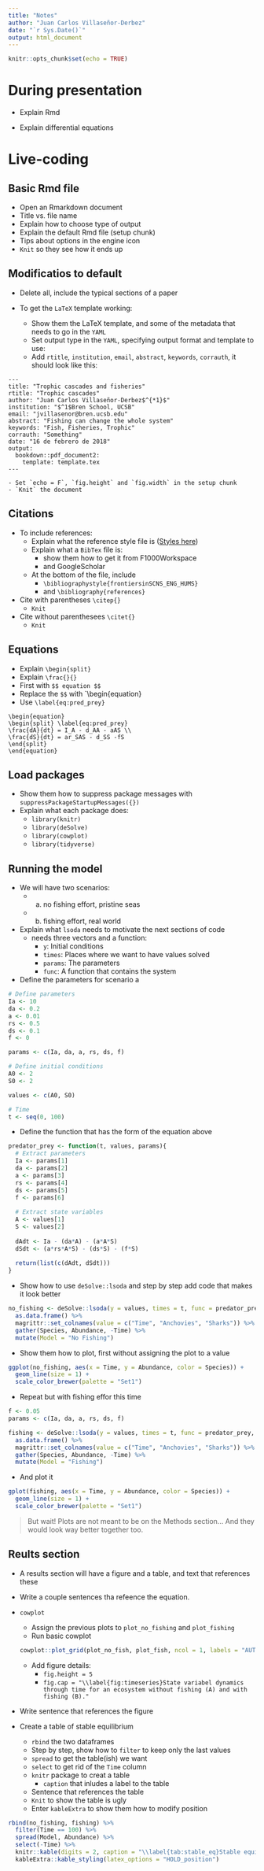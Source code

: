```yaml
---
title: "Notes"
author: "Juan Carlos Villaseñor-Derbez"
date: "`r Sys.Date()`"
output: html_document
---
```


```r
knitr::opts_chunk$set(echo = TRUE)
```


# During presentation

- Explain Rmd

- Explain differential equations

# Live-coding

## Basic Rmd file

- Open an Rmarkdown document
- Title vs. file name
- Explain how to choose type of output
- Explain the default Rmd file (setup chunk)
- Tips about options in the engine icon
- `Knit` so they see how it ends up

## Modificatios to default

- Delete all, include the typical sections of a paper

- To get the `LaTeX` template working:
    - Show them the LaTeX template, and some of the metadata that needs to go in the `YAML`
    - Set output type in the `YAML`, specifying output format and template to use:
    - Add `rtitle`, `institution`, `email`, `abstract`, `keywords`, `corrauth`, it should look like this:

```
---
title: "Trophic cascades and fisheries"
rtitle: "Trophic cascades"
author: "Juan Carlos Villaseñor-Derbez$^{*1}$"
institution: "$^1$Bren School, UCSB"
email: "jvillasenor@bren.ucsb.edu"
abstract: "Fishing can change the whole system"
keywords: "Fish, Fisheries, Trophic"
corrauth: "Something"
date: "16 de febrero de 2018"
output:
  bookdown::pdf_document2:
    template: template.tex
---
```
    - Set `echo = F`, `fig.height` and `fig.width` in the setup chunk
    - `Knit` the document


## Citations

- To include references:
    - Explain what the reference style file is ([Styles here](http://editor.citationstyles.org/about/))
    - Explain what a `BibTex` file is:
        - show them how to get it from F1000Workspace
        - and GoogleScholar
    - At the bottom of the file, include
        - `\bibliographystyle{frontiersinSCNS_ENG_HUMS}`
        - and `\bibliography{references}`
- Cite with parentheses `\citep{}`
    - `Knit`
- Cite without parenthesees `\citet{}`
    - `Knit`

## Equations

- Explain `\begin{split}`
- Explain `\frac{}{}`
- First with `$$ equation $$`
- Replace the `$$` with `\begin{equation}
- Use `\label{eq:pred_prey}`

```
\begin{equation}
\begin{split} \label{eq:pred_prey}
\frac{dA}{dt} = I_A - d_AA - aAS \\
\frac{dS}{dt} = ar_SAS - d_SS -fS
\end{split}
\end{equation}
```
\begin{equation}
\begin{split} \label{eq:pred_prey}
\frac{dA}{dt} = I_A - d_AA - aAS \\
\frac{dS}{dt} = ar_SAS - d_SS -fS
\end{split}
\end{equation}

## Load packages

- Show them how to suppress package messages with `suppressPackageStartupMessages({})`
- Explain what each package does:
    - `library(knitr)`
    - `library(deSolve)`
    - `library(cowplot)`
    - `library(tidyverse)`
    
## Running the model

- We will have two scenarios:
    - a) no fishing effort, pristine seas
    - b) fishing effort, real world

- Explain what `lsoda` needs to motivate the next sections of code
    - needs three vectors and a function:
        - `y`: Initial conditions
        - `times`: Places where we want to have values solved
        - `params`: The parameters
        - `func`: A function that contains the system
    
- Define the parameters for scenario a

```r
# Define parameters
Ia <- 10
da <- 0.2
a <- 0.01
rs <- 0.5
ds <- 0.1
f <- 0

params <- c(Ia, da, a, rs, ds, f)

# Define initial conditions
A0 <- 2
S0 <- 2

values <- c(A0, S0)

# Time
t <- seq(0, 100)
```

- Define the function that has the form of the equation above

```r
predator_prey <- function(t, values, params){
  # Extract parameters
  Ia <- params[1]
  da <- params[2]
  a <- params[3]
  rs <- params[4]
  ds <- params[5]
  f <- params[6]
  
  # Extract state variables
  A <- values[1]
  S <- values[2]
  
  dAdt <- Ia - (da*A) - (a*A*S)
  dSdt <- (a*rs*A*S) - (ds*S) - (f*S)
  
  return(list(c(dAdt, dSdt)))
}
```

- Show how to use `deSolve::lsoda` and step by step add code that makes it look better

```r
no_fishing <- deSolve::lsoda(y = values, times = t, func = predator_prey, parms = params) %>% 
  as.data.frame() %>% 
  magrittr::set_colnames(value = c("Time", "Anchovies", "Sharks")) %>% 
  gather(Species, Abundance, -Time) %>% 
  mutate(Model = "No Fishing")
```

- Show them how to plot, first without assigning the plot to a value

```r
ggplot(no_fishing, aes(x = Time, y = Abundance, color = Species)) +
  geom_line(size = 1) +
  scale_color_brewer(palette = "Set1")
```

- Repeat but with fishing effor this time

```r
f <- 0.05
params <- c(Ia, da, a, rs, ds, f)

fishing <- deSolve::lsoda(y = values, times = t, func = predator_prey, parms = params) %>% 
  as.data.frame() %>% 
  magrittr::set_colnames(value = c("Time", "Anchovies", "Sharks")) %>% 
  gather(Species, Abundance, -Time) %>% 
  mutate(Model = "Fishing")
```

 - And plot it
 
```r
gplot(fishing, aes(x = Time, y = Abundance, color = Species)) +
  geom_line(size = 1) +
  scale_color_brewer(palette = "Set1")
```

> But wait! Plots are not meant to be on the Methods section... And they would look way better together too.

## Reults section

- A results section will have a figure and a table, and text that references these

- Write a couple sentences tha refeence the equation.

- `cowplot`
    - Assign the previous plots to `plot_no_fishing` and `plot_fishing`
    - Run basic cowplot
```r
cowplot::plot_grid(plot_no_fish, plot_fish, ncol = 1, labels = "AUTO")
```
    - Add figure details:
        - `fig.height = 5`
        - `fig.cap = "\\label{fig:timeseries}State variabel dynamics through time for an ecosystem without fishing (A) and with fishing (B)."`

- Write sentence that references the figure

- Create a table of stable equilibrium
    - `rbind` the two dataframes
    - Step by step, show how to `filter` to keep only the last values
    - `spread` to get the table(ish) we want
    - `select` to get rid of the `Time` column
    - `knitr` package to creat a table
        - `caption` that inludes a label to the table
    - Sentence that references the table
    - `Knit` to show the table is ugly
    - Enter `kableExtra` to show them how to modify position

```r
rbind(no_fishing, fishing) %>% 
  filter(Time == 100) %>% 
  spread(Model, Abundance) %>% 
  select(-Time) %>% 
  knitr::kable(digits = 2, caption = "\\label{tab:stable_eq}Stable equilibrium values for Sharks and Anchovies under fishing and no fishing conditions") %>% 
  kableExtra::kable_styling(latex_options = "HOLD_position")
```









